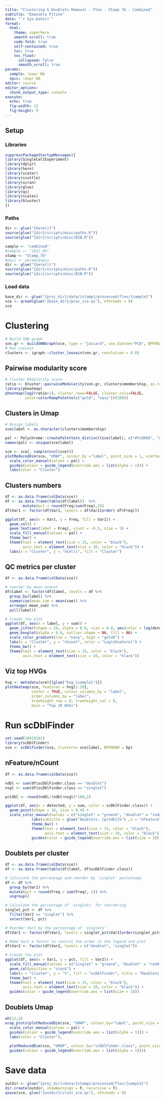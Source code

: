 ```yaml
---
title: "Clustering & Doublets Removal - Flex - Stamp 7b - Combined"
subtitle: "Emanuele Pitino"
date: "`r Sys.Date()`"
format: 
  html:
    theme: superhero
    smooth-scroll: true
    code-fold: true
    self-contained: true
    toc: true
    toc_float: 
      collapsed: false
      smooth_scroll: true
params:
  sample: !expr NA
  npcs: !expr NA
editor: source
editor_options: 
  chunk_output_type: console
execute:
  echo: true
  fig-width: 12     
  fig-height: 9 
---
```


## Setup
### Libraries
```r
suppressPackageStartupMessages({
library(SingleCellExperiment)
library(dplyr)
library(here)
library(scater)
library(scuttle)
library(scran)
library(glue)
library(qs)
library(scales)
library(bluster)
})
```

### Paths
```r
dir <- glue("{here()}")
source(glue("{dir}/scripts/misc/paths.R"))
source(glue("{dir}/scripts/misc/BIN.R"))

sample <- "combined"
#sample <- "iESC_0h"
stamp <- "Stamp_7b"
#npcs <- params$npcs
dir <- glue("{here()}")
source(glue("{dir}/scripts/misc/paths.R"))
source(glue("{dir}/scripts/misc/BIN.R"))
```

### Load data
```r
base_dir <- glue("{proj_dir}/data/{stamp}/processed/flex/{sample}")
sce <- qread(glue("{base_dir}/proc_sce.qs"), nthreads = 8)
sce
```

# Clustering
```r
# Build SNN graph
snn.gr <- buildSNNGraph(sce, type = "jaccard", use.dimred="PCA", BPPARAM = bp)
# Run Louvain
clusters <- igraph::cluster_louvain(snn.gr, resolution = 0.8)
```

## Pairwise modularity score
```r
# Cluster Modularity score
ratio <- bluster::pairwiseModularity(snn.gr, clusters$membership, as.ratio=TRUE)
library(pheatmap)
pheatmap(log2(ratio+1), cluster_rows=FALSE, cluster_cols=FALSE,
         color=colorRampPalette(c("gold", "navy"))(100))
```

## Clusters in Umap
```r
# Assign labels
sce$label <- as.character(clusters$membership)

pal <- Polychrome::createPalette(n_distinct(sce$label), c("#fc6060", "#74f774", "#7c7cfc"))
names(pal) <- unique(sce$label)

sce <- sce[, sample(ncol(sce))]
plotReducedDim(sce, "UMAP", colour_by ="label", point_size = 1, scattermore = T) +
  scale_color_manual(values = pal) +
  guides(colour = guide_legend(override.aes = list(alpha = 1))) +
  labs(color = "Cluster")
```

## Clusters numbers

```r
df <- as.data.frame(colData(sce))
df <- as.data.frame(table(df$label))  %>%
        mutate(pct = round(Freq/sum(Freq),2))
df$Var1 <- factor(df$Var1, levels = df$Var1[order(-df$Freq)])

ggplot(df, aes(x = Var1, y = Freq, fill = Var1)) + 
  geom_col() + 
  geom_text(aes(label = Freq), vjust = -0.5, size = 5) +
  scale_fill_manual(values = pal) + 
  theme_bw() +
  theme(text = element_text(size = 15, color = "black"),
        axis.text = element_text(size = 10, color = "black")) +
  labs(x = "Cluster", y = "nCells", fill = "Cluster")
```

## QC metrics per cluster

```r
df <- as.data.frame(colData(sce))

# reorder by mean ncount
df$label <- factor(df$label, levels = df %>% 
  group_by(label) %>% 
  summarise(mean_sum = mean(sum)) %>% 
  arrange(-mean_sum) %>% 
  pull(label))

# Create the plot
ggplot(df, aes(x = label, y = sum)) + 
  geom_jitter(shape = 16, alpha = 0.8, size = 0.8, aes(color = log(detected))) +
  geom_boxplot(alpha = 0.8, outlier.shape = NA, fill = NA) +
  scale_color_gradient(low = "navy", high = "gold4") + 
  labs(x = "Cluster", y = "nCount", color = "Log(nFeature)") + 
  theme_bw() +
  theme(text = element_text(size = 15, color = "black"),
        axis.text = element_text(size = 10, color = "black"))
```

## Viz top HVGs
```r
hvg <- metadata(sce)[[glue("hvg_{sample}")]]
plotHeatmap(sce, features = hvg[1:20],
            center = TRUE, colour_columns_by = "label", 
            order_columns_by = "label",
            treeheight_row = 0, treeheight_col = 0,
            main = "Top 20 HVGs")
```

# Run scDblFinder
```r
set.seed(10010101)
library(scDblFinder)
sce <- scDblFinder(sce, clusters= sce$label, BPPARAM = bp)
```

## nFeature/nCount
```r
df <- as.data.frame(colData(sce))

ndbl <- sum(df$scDblFinder.class == "doublet")
nsgl <- sum(df$scDblFinder.class == "singlet")

pctdbl <- round(ndbl/(ndbl+nsgl)*100,2)

ggplot(df, aes(x = detected, y = sum, color = scDblFinder.class)) +
  geom_point(shape = 16, size = 0.4) +
  scale_color_manual(values = c("singlet" = "green4", "doublet" = "red4")) +
            labs(subtitle = glue("Doublets: {pctdbl}%") ,x = "nFeature", y = "nCount", color = "scDblFinder", title = "nFeat vs nCount") + 
            theme_bw() +
            theme(text = element_text(size = 15, color = "black"),
                  axis.text = element_text(size = 10, color = "black")) +
            guides(color = guide_legend(override.aes = list(size = 3)))
```

## Doublets per cluster
```r
df <- as.data.frame(colData(sce))
df <- as.data.frame(table(df$label, df$scDblFinder.class))

# Calculate the percentage and reorder by 'singlet' percentage
df <- df %>%
  group_by(Var1) %>%
  mutate(pct = round(Freq / sum(Freq), 2)) %>%
  ungroup()

# Calculate the percentage of 'singlets' for reordering
singlet_pct <- df %>% 
  filter(Var2 == "singlet") %>% 
  select(Var1, pct)

# Reorder Var1 by the percentage of 'singlets'
df$Var1 <- factor(df$Var1, levels = singlet_pct$Var1[order(singlet_pct$pct, decreasing = TRUE)])

# Make Var2 a factor to control the order in the legend and plot
df$Var2 <- factor(df$Var2, levels = c("doublet", "singlet"))

# Create the plot
ggplot(df, aes(x = Var1, y = pct, fill = Var2)) +
  scale_fill_manual(values = c("singlet" = "green4", "doublet" = "red4")) +
  geom_col(position = "stack") + 
  labs(x = "Cluster", y = "%", fill = "scDblFinder", title = "Doublets % per Cluster") + 
  theme_bw() +
  theme(text = element_text(size = 15, color = "black"),
        axis.text = element_text(size = 10, color = "black")) + 
  guides(color = guide_legend(override.aes = list(size = 3)))
```

## Doublets Umap
```r
wh(12,5)
wrap_plots(plotReducedDim(sce, "UMAP", colour_by="label", point_size = 2, scattermore = TRUE) +
  scale_color_manual(values = pal) +
  guides(colour = guide_legend(override.aes = list(alpha = 1))) +
  labs(color = "Cluster"),
  
  plotReducedDim(sce, "UMAP", colour_by="scDblFinder.class", point_size = 2, scattermore = TRUE) +
  guides(colour = guide_legend(override.aes = list(alpha = 1))))
```

# Save data
```r
outdir <- glue("{proj_dir}/data/{stamp}/processed/flex/{sample}")
dir.create(outdir, showWarnings = F, recursive = T)
qsave(sce, glue("{outdir}/clust_sce.qs"), nthreads = 8)
```